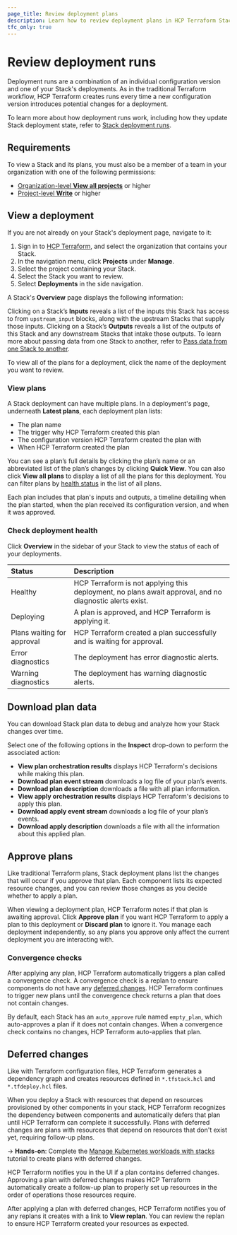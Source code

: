 ```yaml
---
page_title: Review deployment plans
description: Learn how to review deployment plans in HCP Terraform Stacks.
tfc_only: true
---
```


# Review deployment runs

Deployment runs are a combination of an individual configuration version and one of your Stack's deployments. As in the traditional Terraform workflow, HCP Terraform creates runs every time a new configuration version introduces potential changes for a deployment.

To learn more about how deployment runs work, including how they update Stack deployment state, refer to [Stack deployment runs](/terraform/cloud-docs/stacks/runs).

## Requirements

To view a Stack and its plans, you must also be a member of a team in your organization with one of the following permissions:
* [Organization-level **View all projects**](/terraform/cloud-docs/users-teams-organizations/permissions#view-all-projects) or higher
* [Project-level **Write**](/terraform/cloud-docs/users-teams-organizations/permissions#write) or higher

## View a deployment

If you are not already on your Stack's deployment page, navigate to it:

1. Sign in to [HCP Terraform](https://app.terraform.io), and select the organization that contains your Stack.
1. In the navigation menu, click **Projects** under **Manage**.
1. Select the project containing your Stack.
1. Select the Stack you want to review.
1. Select **Deployments** in the side navigation.

A Stack's **Overview** page displays the following information:


Clicking on a Stack’s **Inputs** reveals a list of the inputs this Stack has access to from `upstream_input` blocks, along with the upstream Stacks that supply those inputs. Clicking on a Stack’s **Outputs** reveals a list of the outputs of this Stack and any downstream Stacks that intake those outputs. To learn more about passing data from one Stack to another, refer to [Pass data from one Stack to another](/terraform/language/stacks/deploy/pass-data).

To view all of the plans for a deployment, click the name of the deployment you want to review.

### View plans

A Stack deployment can have multiple plans. In a deployment's page, underneath **Latest plans**, each deployment plan lists:

* The plan name
* The trigger why HCP Terraform created this plan
* The configuration version HCP Terraform created the plan with
* When HCP Terraform created the plan

You can see a plan’s full details by clicking the plan’s name or an abbreviated list of the plan’s changes by clicking **Quick View**. You can also click **View all plans** to display a list of all the plans for this deployment. You can filter plans by [health status](#check-deployment-health) in the list of all plans.

Each plan includes that plan's inputs and outputs, a timeline detailing when the plan started, when the plan received its configuration version, and when it was approved.

### Check deployment health

Click **Overview** in the sidebar of your Stack to view the status of each of your deployments.

| Status | Description |
| :---- | :---- |
| Healthy | HCP Terraform is not applying this deployment, no plans await approval, and no diagnostic alerts exist. |
| Deploying | A plan is approved, and HCP Terraform is applying it. |
| Plans waiting for approval | HCP Terraform created a plan successfully and is waiting for approval. |
| Error diagnostics | The deployment has error diagnostic alerts. |
| Warning diagnostics | The deployment has warning diagnostic alerts. |


## Download plan data

You can download Stack plan data to debug and analyze how your Stack changes over time.

Select one of the following options in the **Inspect** drop-down to perform the associated action:

* **View plan orchestration results** displays HCP Terraform's decisions while making this plan.
* **Download plan event stream** downloads a log file of your plan’s events.
* **Download plan description** downloads a file with all plan information.
* **View apply orchestration results** displays HCP Terraform's decisions to apply this plan.
* **Download apply event stream** downloads a log file of your plan’s events.
* **Download apply description** downloads a file with all the information about this applied plan.

## Approve plans

Like traditional Terraform plans, Stack deployment plans list the changes that will occur if you approve that plan. Each component lists its expected resource changes, and you can review those changes as you decide whether to apply a plan.

When viewing a deployment plan, HCP Terraform notes if that plan is awaiting approval. Click **Approve plan** if you want HCP Terraform to apply a plan to this deployment or **Discard plan** to ignore it. You manage each deployment independently, so any plans you approve only affect the current deployment you are interacting with.

### Convergence checks

After applying any plan, HCP Terraform automatically triggers a plan called a convergence check. A convergence check is a replan to ensure components do not have any [deferred changes](#deferred-changes). HCP Terraform continues to trigger new plans until the convergence check returns a plan that does not contain changes.

By default, each Stack has an `auto_approve` rule named `empty_plan`, which auto-approves a plan if it does not contain changes. When a convergence check contains no changes, HCP Terraform auto-applies that plan.

## Deferred changes

Like with Terraform configuration files, HCP Terraform generates a dependency graph and creates resources defined in `*.tfstack.hcl` and `*.tfdeploy.hcl` files.

When you deploy a Stack with resources that depend on resources provisioned by other components in your stack, HCP Terraform recognizes the dependency between components and automatically defers that plan until HCP Terraform can complete it successfully. Plans with deferred changes are plans with resources that depend on resources that don't exist yet, requiring follow-up plans.

-> **Hands-on**: Complete the [Manage Kubernetes workloads with stacks](/terraform/tutorials/cloud/stacks-eks-deferred) tutorial to create plans with deferred changes.

HCP Terraform notifies you in the UI if a plan contains deferred changes. Approving a plan with deferred changes makes HCP Terraform automatically create a follow-up plan to properly set up resources in the order of operations those resources require.

After applying a plan with deferred changes, HCP Terraform notifies you of any replans it creates with a link to **View replan**. You can review the replan to ensure HCP Terraform created your resources as expected.
